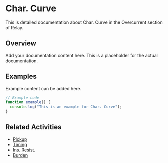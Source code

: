 # Char. Curve

This is detailed documentation about Char. Curve in the Overcurrent section of Relay.

## Overview

Add your documentation content here. This is a placeholder for the actual documentation.

## Examples

Example content can be added here.

```typescript
// Example code
function example() {
  console.log("This is an example for Char. Curve");
}
```

## Related Activities

- [Pickup](/docs/relay/overcurrent/pickup)
- [Timing](/docs/relay/overcurrent/timing)
- [Ins. Resist.](/docs/relay/overcurrent/ins-resist)
- [Burden](/docs/relay/overcurrent/burden)
